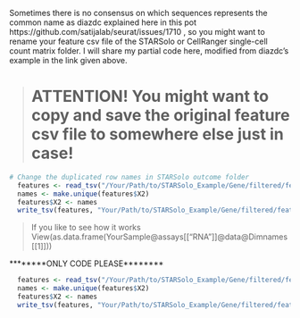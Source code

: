 Sometimes there is no consensus on which sequences represents the common name as diazdc explained here in this pot https://github.com/satijalab/seurat/issues/1710
, so you might want to rename your feature csv file of the STARSolo or CellRanger single-cell count matrix folder.
I will share my partial code here, modified from diazdc's example in the link given above.

> # ATTENTION! You might want to copy and save the original feature csv file to somewhere else just in case!

```R
# Change the duplicated row names in STARSolo outcome folder
  features <- read_tsv("/Your/Path/to/STARSolo_Example/Gene/filtered/features.tsv", col_names = FALSE)
  names <- make.unique(features$X2)
  features$X2 <- names
  write_tsv(features, "Your/Path/to/STARSolo_Example/Gene/filtered/features.tsv", col_names = FALSE)
```

> If you like to see how it works View(as.data.frame(YourSample@assays[["RNA"]]@data@Dimnames[[1]]))

********ONLY CODE PLEASE********

```R
  features <- read_tsv("/Your/Path/to/STARSolo_Example/Gene/filtered/features.tsv", col_names = FALSE)
  names <- make.unique(features$X2)
  features$X2 <- names
  write_tsv(features, "Your/Path/to/STARSolo_Example/Gene/filtered/features.tsv", col_names = FALSE)
```
